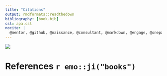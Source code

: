 ```yaml
---
title: "Citations"
output: rmdformats::readthedown
bibliography: [book.bib]
csl: apa.csl
nocite: |
  @mentor, @github, @naissance, @consultant, @markdown, @engage, @onepage
---
```


![](https://media.giphy.com/media/atcqQ5PuX41J6/giphy.gif)

# References `r emo::ji("books")`{-}
